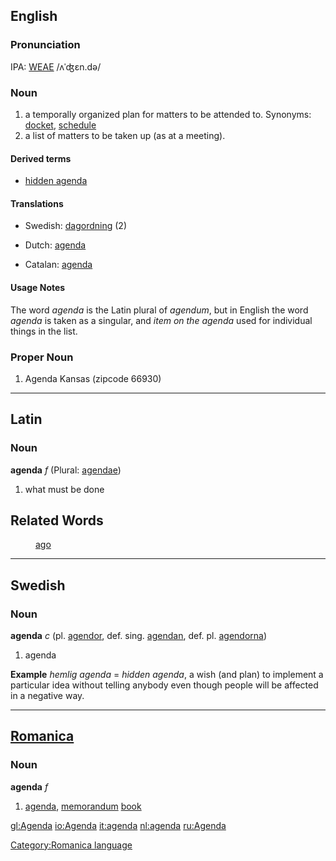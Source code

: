 ==English==
===Pronunciation===
IPA: [[WEAE]] /ʌˈʤɛn.də/

===Noun===
# a temporally organized plan for matters to be attended to. Synonyms: [[docket]], [[schedule]]
# a list of matters to be taken up (as at a meeting).

====Derived terms====
*[[hidden agenda]]

====Translations====
*Swedish: [[dagordning]] (2)

*Dutch: [[agenda]]

*Catalan: [[agenda]]

====Usage Notes====
The word ''agenda'' is the Latin plural of ''agendum'', but in English the word ''agenda'' is taken as a singular, and ''item on the agenda'' used for individual things in the list.

===Proper Noun===
# Agenda Kansas (zipcode 66930)
----
==Latin==
===Noun===
'''agenda''' ''f'' (Plural: [[agendae]])

#what must be done
==Related Words==
:[[ago]]
----
==Swedish==
===Noun===
'''agenda''' ''c'' (pl. [[agendor]], def. sing. [[agendan]], def. pl. [[agendorna]])

# agenda

'''Example'''
''hemlig agenda'' = ''hidden agenda'', a wish (and plan) to implement a particular idea without telling anybody even though people will be affected in a negative way.
----

==[[Romanica]]==
[[Category:Romanica language]]
===Noun===
<b>agenda</b> ''f''
#[[agenda]], [[memorandum]] [[book]]

[[gl:Agenda]]
[[io:Agenda]]
[[it:agenda]]
[[nl:agenda]]
[[ru:Agenda]]